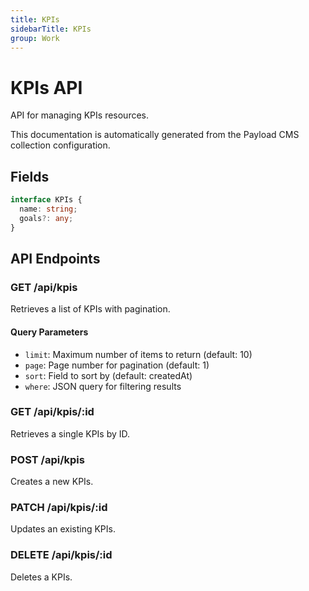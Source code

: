 ```yaml
---
title: KPIs
sidebarTitle: KPIs
group: Work
---
```



# KPIs API

API for managing KPIs resources.

<Callout type="info">
  This documentation is automatically generated from the Payload CMS collection configuration.
</Callout>


## Fields

```typescript
interface KPIs {
  name: string;
  goals?: any;
}
```




## API Endpoints

### GET /api/kpis
Retrieves a list of KPIs with pagination.

#### Query Parameters
- `limit`: Maximum number of items to return (default: 10)
- `page`: Page number for pagination (default: 1)
- `sort`: Field to sort by (default: createdAt)
- `where`: JSON query for filtering results

### GET /api/kpis/:id
Retrieves a single KPIs by ID.

### POST /api/kpis
Creates a new KPIs.

### PATCH /api/kpis/:id
Updates an existing KPIs.

### DELETE /api/kpis/:id
Deletes a KPIs.

